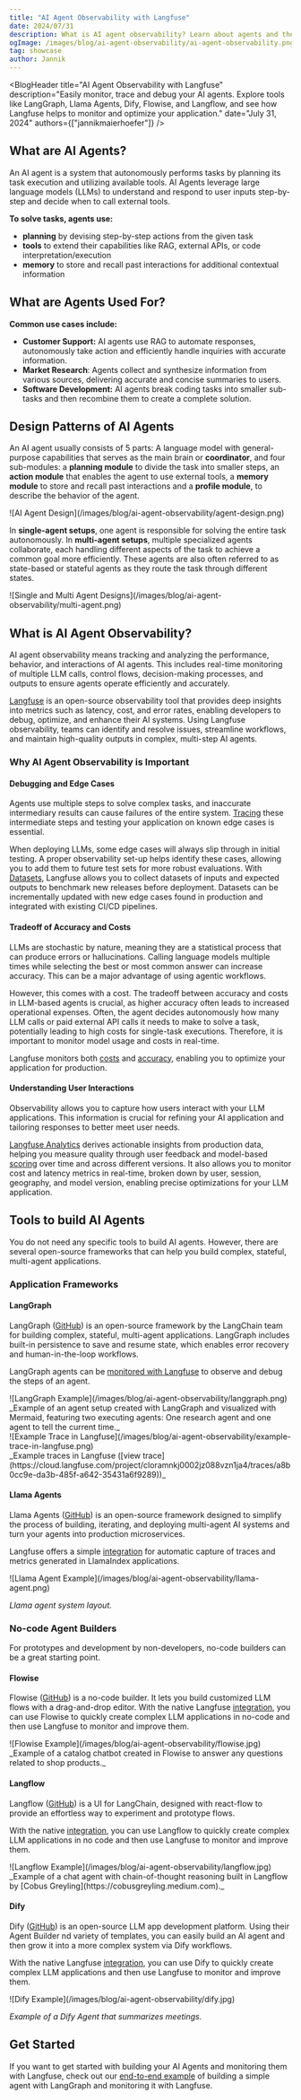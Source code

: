 ```yaml
---
title: "AI Agent Observability with Langfuse"
date: 2024/07/31
description: What is AI agent observability? Learn about agents and the importance of observability and tracking performance, cost, and user interactions. Explore tools like LangGraph, Llama Agents, Dify, Flowise, and Langflow, and see how Langfuse helps to monitor and optimize your application.
ogImage: /images/blog/ai-agent-observability/ai-agent-observability.png
tag: showcase
author: Jannik
---
```



<BlogHeader
  title="AI Agent Observability with Langfuse"
  description="Easily monitor, trace and debug your AI agents. Explore tools like LangGraph, Llama Agents, Dify, Flowise, and Langflow, and see how Langfuse helps to monitor and optimize your application."
  date="July 31, 2024"
  authors={["jannikmaierhoefer"]}
/>

## What are AI Agents?

An AI agent is a system that autonomously performs tasks by planning its task execution and utilizing available tools. AI Agents leverage large language models (LLMs) to understand and respond to user inputs step-by-step and decide when to call external tools.

**To solve tasks, agents use:**

- **planning** by devising step-by-step actions from the given task
- **tools** to extend their capabilities like RAG, external APIs, or code interpretation/execution
- **memory** to store and recall past interactions for additional contextual information

## What are Agents Used For?

**Common use cases include:**

- **Customer Support:** AI agents use RAG to automate responses, autonomously take action and efficiently handle inquiries with accurate information.
- **Market Research**: Agents collect and synthesize information from various sources, delivering accurate and concise summaries to users.
- **Software Development:** AI agents break coding tasks into smaller sub-tasks and then recombine them to create a complete solution.

## Design Patterns of AI Agents

An AI agent usually consists of 5 parts: A language model with general-purpose capabilities that serves as the main brain or **coordinator**, and four sub-modules: a **planning module** to divide the task into smaller steps, an **action module** that enables the agent to use external tools, a **memory module** to store and recall past interactions and a **profile module**, to describe the behavior of the agent.

<div className="max-w-sm my-10">
  ![AI Agent Design](/images/blog/ai-agent-observability/agent-design.png)
</div>

In **single-agent setups**, one agent is responsible for solving the entire task autonomously. In **multi-agent setups**, multiple specialized agents collaborate, each handling different aspects of the task to achieve a common goal more efficiently. These agents are also often referred to as state-based or stateful agents as they route the task through different states.

<div className="my-10">
  ![Single and Multi Agent
  Designs](/images/blog/ai-agent-observability/multi-agent.png)
</div>

## What is AI Agent Observability?

AI agent observability means tracking and analyzing the performance, behavior, and interactions of AI agents. This includes real-time monitoring of multiple LLM calls, control flows, decision-making processes, and outputs to ensure agents operate efficiently and accurately.

[Langfuse](/) is an open-source observability tool that provides deep insights into metrics such as latency, cost, and error rates, enabling developers to debug, optimize, and enhance their AI systems. Using Langfuse observability, teams can identify and resolve issues, streamline workflows, and maintain high-quality outputs in complex, multi-step AI agents.

### Why AI Agent Observability is Important

#### Debugging and Edge Cases

Agents use multiple steps to solve complex tasks, and inaccurate intermediary results can cause failures of the entire system. [Tracing](/docs/tracing) these intermediate steps and testing your application on known edge cases is essential.

When deploying LLMs, some edge cases will always slip through in initial testing. A proper observability set-up helps identify these cases, allowing you to add them to future test sets for more robust evaluations. With [Datasets](/docs/datasets/overview), Langfuse allows you to collect datasets of inputs and expected outputs to benchmark new releases before deployment. Datasets can be incrementally updated with new edge cases found in production and integrated with existing CI/CD pipelines.

#### Tradeoff of Accuracy and Costs

LLMs are stochastic by nature, meaning they are a statistical process that can produce errors or hallucinations. Calling language models multiple times while selecting the best or most common answer can increase accuracy. This can be a major advantage of using agentic workflows.

However, this comes with a cost. The tradeoff between accuracy and costs in LLM-based agents is crucial, as higher accuracy often leads to increased operational expenses. Often, the agent decides autonomously how many LLM calls or paid external API calls it needs to make to solve a task, potentially leading to high costs for single-task executions. Therefore, it is important to monitor model usage and costs in real-time.

Langfuse monitors both [costs](/docs/model-usage-and-cost) and [accuracy](/docs/scores/overview), enabling you to optimize your application for production.

#### Understanding User Interactions

Observability allows you to capture how users interact with your LLM applications. This information is crucial for refining your AI application and tailoring responses to better meet user needs.

[Langfuse Analytics](/docs/analytics/overview) derives actionable insights from production data, helping you measure quality through user feedback and model-based [scoring](/docs/scores/overview) over time and across different versions. It also allows you to monitor cost and latency metrics in real-time, broken down by user, session, geography, and model version, enabling precise optimizations for your LLM application.

## Tools to build AI Agents

You do not need any specific tools to build AI agents. However, there are several open-source frameworks that can help you build complex, stateful, multi-agent applications.

### Application Frameworks

#### LangGraph

LangGraph ([GitHub](https://github.com/langchain-ai/langgraph)) is an open-source framework by the LangChain team for building complex, stateful, multi-agent applications. LangGraph includes built-in persistence to save and resume state, which enables error recovery and human-in-the-loop workflows.

LangGraph agents can be [monitored with Langfuse](/docs/integrations/langchain/example-python-langgraph) to observe and debug the steps of an agent.

<div className="mt-10">
  ![LangGraph Example](/images/blog/ai-agent-observability/langgraph.png)
</div>

<span>
  _Example of an agent setup created with LangGraph and visualized with Mermaid,
  featuring two executing agents: One research agent and one agent to tell the
  current time._
</span>

<div className="mt-10">
  ![Example Trace in
  Langfuse](/images/blog/ai-agent-observability/example-trace-in-langfuse.png)
</div>

<span>
  _Example traces in Langfuse ([view
  trace](https://cloud.langfuse.com/project/cloramnkj0002jz088vzn1ja4/traces/a8b0cc9e-da3b-485f-a642-35431a6f9289))_
</span>

#### Llama Agents

Llama Agents ([GitHub](https://github.com/run-llama/llama-agents)) is an open-source framework designed to simplify the process of building, iterating, and deploying multi-agent AI systems and turn your agents into production microservices.

Langfuse offers a simple [integration](/docs/integrations/llama-index/get-started) for automatic capture of traces and metrics generated in LlamaIndex applications.

<div className="mt-10">
  ![Llama Agent Example](/images/blog/ai-agent-observability/llama-agent.png)
</div>

<span>_Llama agent system layout._</span>

### No-code Agent Builders

For prototypes and development by non-developers, no-code builders can be a great starting point.

#### Flowise

Flowise ([GitHub](https://github.com/FlowiseAI/Flowise)) is a no-code builder. It lets you build customized LLM flows with a drag-and-drop editor. With the native Langfuse [integration](/docs/integrations/flowise), you can use Flowise to quickly create complex LLM applications in no-code and then use Langfuse to monitor and improve them.

<Frame fullWidth border className="my-10">
  ![Flowise Example](/images/blog/ai-agent-observability/flowise.jpg)
</Frame>
<span>
  _Example of a catalog chatbot created in Flowise to answer any questions
  related to shop products._
</span>

#### Langflow

Langflow ([GitHub](https://github.com/logspace-ai/langflow)) is a UI for LangChain, designed with react-flow to provide an effortless way to experiment and prototype flows.

With the native [integration](/docs/integrations/langflow), you can use Langflow to quickly create complex LLM applications in no code and then use Langfuse to monitor and improve them.

<Frame fullWidth border className="my-10">
  ![Langflow Example](/images/blog/ai-agent-observability/langflow.jpg)
</Frame>
<span>
  _Example of a chat agent with chain-of-thought reasoning built in Langflow by
  [Cobus Greyling](https://cobusgreyling.medium.com)._
</span>

#### Dify

Dify ([GitHub](https://github.com/langgenius/dify)) is an open-source LLM app development platform. Using their Agent Builder nd variety of templates, you can easily build an AI agent and then grow it into a more complex system via Dify workflows.

With the native Langfuse [integration](/docs/integrations/dify), you can use Dify to quickly create complex LLM applications and then use Langfuse to monitor and improve them.

<Frame border fullWidth>
  ![Dify Example](/images/blog/ai-agent-observability/dify.jpg)
</Frame>

<span>_Example of a Dify Agent that summarizes meetings._</span>

## Get Started

If you want to get started with building your AI Agents and monitoring them with Langfuse, check out our [end-to-end example](/docs/integrations/langchain/example-python-langgraph) of building a simple agent with LangGraph and monitoring it with Langfuse.
